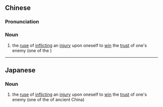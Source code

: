 {{also|苦肉计}}
==Chinese==
{{zh-forms|s=苦肉计|type=21}}
{{wikipedia|lang=zh}}

===Pronunciation===
{{zh-pron
|m=kǔròujì
|cat=n
}}

===Noun===
{{zh-noun}}

# the [[ruse]] of [[inflict]]ing an [[injury]] upon oneself to [[win]] the [[trust]] of one's enemy (one of the {{w|Thirty-Six Stratagems}})

----

==Japanese==
{{ja-kanjitab|く|にく|けい|yomi=on}}
{{wikipedia|lang=ja}}

===Noun===
{{ja-noun|くにくけい}}

{{ja-noun|くにく の けい}}

# the [[ruse]] of [[inflict]]ing an [[injury]] upon oneself to [[win]] the [[trust]] of one's enemy (one of the {{w|Thirty-Six Stratagems}} of ancient China)